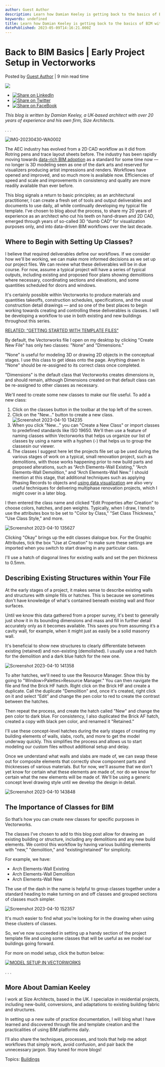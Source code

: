 ```yaml
---
author: Guest Author
description: Learn how Damian Keeley is getting back to the basics of BIM with Vectorworks as he starts his own firm. 
keywords: undefined
title: Learn how Damian Keeley is getting back to the basics of BIM with Vectorworks as he starts his own firm.  
datePublished: 2023-05-09T14:16:21.000Z
---
```

  

# Back to BIM Basics | Early Project Setup in Vectorworks

 Posted by [Guest Author](https://blog.vectorworks.net/author/guest-author) | 9 min read time 

![](https://blog.vectorworks.net/hubfs/Blog%20Images/230509_Damian%20Keeley%20Guest%20Blog%201/blog-1440x800_Back%20to%20BIM%20Basics.png) 

* [![Share on LinkedIn](https://2659751.fs1.hubspotusercontent-na1.net/hubfs/2659751/michaelDemo/share-LI.png)](http://www.linkedin.com/shareArticle?mini=true&url=https%3A%2F%2Fblog.vectorworks.net%2Fhow-this-sole-practitioner-sets-up-projects-in-vectorworks)
* [![Share on Twitter](https://2659751.fs1.hubspotusercontent-na1.net/hubfs/2659751/michaelDemo/share-TW.png)](https://www.twitter.com/share?text=Back%20to%20BIM%20Basics%20|%20Early%20Project%20Setup%20in%20Vectorworks&url=https%3A%2F%2Fblog.vectorworks.net%2Fhow-this-sole-practitioner-sets-up-projects-in-vectorworks&via=PMGTweets)
* [![Share on FaceBook](https://2659751.fs1.hubspotusercontent-na1.net/hubfs/2659751/michaelDemo/share-FB.png)](https://www.facebook.com/sharer/sharer.php?u=https%3A%2F%2Fblog.vectorworks.net%2Fhow-this-sole-practitioner-sets-up-projects-in-vectorworks)

_This blog is written by Damian Keeley, a UK-based architect with over 20 years of experience and his own firm, Size Architects._

_. . ._ 

![IMG-20230430-WA0002](https://blog.vectorworks.net/hs-fs/hubfs/Blog%20Images/230509_Damian%20Keeley%20Guest%20Blog%201/IMG-20230430-WA0002.jpg?width=231&height=500&name=IMG-20230430-WA0002.jpg)

The AEC industry has evolved from a 2D CAD workflow as it did from Rotring pens and trace layout sheets before. The industry has been rapidly moving towards [data-rich BIM adoption](../../../net/vectorworks/blog/3-ways-to-maximize-data-for-bim-vectorworks.html) as a standard for some time now — no longer is 3D modeling seen as one of the dark arts and reserved for visualizers producing artist impressions and renders. Workflows have opened and improved, and so much more is available now. Efficiencies of speed and scale and improvements in consistency and quality are more readily available than ever before. 

This blog signals a return to basic principles; as an architectural practitioner, I can create a fresh set of tools and output deliverables and documents to use daily, all while continually developing my typical file template. I’ve chosen to blog about the process, to share my 20 years of experience as an architect who cut his teeth on hand-drawn and 2D CAD, emerged through years of so-called 3D “dumb CAD” for visualization purposes only, and into data-driven BIM workflows over the last decade. 

## Where to Begin with Setting Up Classes? 

I believe that required deliverables define our workflows. If we consider how we'll be working, we can make more informed decisions as we set up our project files. We can review what these deliverables will be in due course. For now, assume a typical project will have a series of typical outputs, including existing and proposed floor plans showing demolitions where necessary, coordinating sections and elevations, and some quantities scheduled for doors and windows. 

It's certainly possible within Vectorworks to produce materials and quantities takeoffs, construction schedules, specifications, and the usual construction detail drawings — and so one of the best places to begin working towards creating and controlling these deliverables is classes. I will be developing a workflow to use in both existing and new buildings throughout this series. 

[RELATED: “GETTING STARTED WITH TEMPLATE FILES”](../../../net/vectorworks/blog/a-template-file-crash-course-vectorworks.html)

By default, the Vectorworks file I open on my desktop by clicking "Create New File" has only two classes: "None" and "Dimensions."

"None" is useful for modeling 3D or drawing 2D objects in the conceptual stages. I use this class to get ideas onto the page. Anything drawn in "None" should be re-assigned to its correct class once completed.

"Dimensions" is the default class that Vectorworks creates dimensions in, and should remain, although Dimensions created on that default class can be re-assigned to other classes as necessary.

We'll need to create some new classes to make our file useful. To add a new class:

1. Click on the classes button in the toolbar at the top left of the screen.
2. Click on the "New..." button to create a new class.  
![Screenshot 2023-04-10 134235](https://blog.vectorworks.net/hs-fs/hubfs/Blog%20Images/230509_Damian%20Keeley%20Guest%20Blog%201/Screenshot%202023-04-10%20134235.jpg?width=500&height=260&name=Screenshot%202023-04-10%20134235.jpg)
3. When you click "New…" you can "Create a New Class" or import classes to predefined standards like ISO 19650\. We'll then use a feature of naming classes within Vectorworks that helps us organize our list of classes by using a name with a hyphen (-) that helps us to group the classesin our viewer.
4. The classes I suggest here let the projects file set up be used during the various stages of work on a typical, small renovation project, such as demolitions, with those works happening prior to new build parts and proposed alterations, such as “Arch Elements-Wall Existing,” “Arch Elements-Wall Demolition,” and “Arch Elements-Wall New.” I should mention at this stage, that additional techniques such as applying Phasing Records to objects and [using data visualization](../../../net/vectorworks/blog/vectorworks-tutorial-series-visualization.html) are also very useful techniques for delivering multiphase renovation projects, which I might cover in a later blog.

I then entered the class name and clicked "Edit Properties after Creation" to choose colors, hatches, and pen weights. Typically, when I draw, I tend to use the attributes box to be set to "Color by Class," "Set Class Thickness," "Use Class Style," and more. 

![Screenshot 2023-04-10 135627](https://blog.vectorworks.net/hs-fs/hubfs/Blog%20Images/230509_Damian%20Keeley%20Guest%20Blog%201/Screenshot%202023-04-10%20135627.jpg?width=500&height=372&name=Screenshot%202023-04-10%20135627.jpg)

Clicking "Okay" brings up the edit classes dialogue box. For the Graphic Attributes, tick the box "Use at Creation" to make sure these settings are imported when you switch to start drawing in any particular class. 

I'll use a hatch of diagonal lines for existing walls and set the pen thickness to 0.5mm. 

## Describing Existing Structures within Your File

At the early stages of a project, it makes sense to describe existing walls and structures with simple fills or hatches. This is because we sometimes don't have knowledge of what's contained beneath existing wall and floor surfaces. 

Until we know this data gathered from a proper survey, it's best to generally just show it in its bounding dimensions and mass and fill in further detail accurately only as it becomes available. This saves you from assuming it’s a cavity wall, for example, when it might just as easily be a solid masonry wall.

It's beneficial to show new structures to clearly differentiate between existing (retained) and non-existing (demolished). I usually use a red hatch for the demolition and a dark blue hatch for the new one. 

![Screenshot 2023-04-10 141358](https://blog.vectorworks.net/hs-fs/hubfs/Blog%20Images/230509_Damian%20Keeley%20Guest%20Blog%201/Screenshot%202023-04-10%20141358.jpg?width=500&height=455&name=Screenshot%202023-04-10%20141358.jpg)

To alter hatches, we'll need to use the Resource Manager. Show this by going to "Window>Palettes>Resource Manager." You can then navigate the file and find the Brick HF hatch. Right click on the Brick HF and create a duplicate. Call the duplicate "Demolition" and, once it's created, right click on it and select “Edit” and change the pen color to red to create the contrast between the hatches. 

Then repeat the process, and create the hatch called "New" and change the pen color to dark blue. For consistency, I also duplicated the Brick AF hatch, created a copy with black pen color, and renamed it "Retained.”

I'll use these concept-level hatches during the early stages of creating my building elements of walls, slabs, roofs, and more to get the model underway quickly. This simplifies the process and allows us to start modeling our custom files without additional setup and delay. 

Once we understand what walls and slabs are made of, we can swap these out for composite elements that correctly show component parts and thicknesses of various materials. But for now, we'll assume that we don't yet know for certain what these elements are made of, nor do we know for certain what the new elements will be made of. We'll be using a generic concept level drawing style until we develop the design in detail. 

![Screenshot 2023-04-10 143848](https://blog.vectorworks.net/hs-fs/hubfs/Blog%20Images/230509_Damian%20Keeley%20Guest%20Blog%201/Screenshot%202023-04-10%20143848.jpg?width=500&height=197&name=Screenshot%202023-04-10%20143848.jpg)

## The Importance of Classes for BIM

So that’s how you can create new classes for specific purposes in Vectorworks. 

The classes I’ve chosen to add to this blog post allow for drawing an existing building or structure, including any demolitions and any new build elements. We control this workflow by having various building elements with "new," "demolition," and "existing/retained" for simplicity.

For example, we have: 

* Arch Elements-Wall Existing
* Arch Elements-Wall Demolition
* Arch Elements-Wall New

The use of the dash in the name is helpful to group classes together under a standard heading to make turning on and off classes and grouped sections of classes much simpler. 

![Screenshot 2023-04-10 152357](https://blog.vectorworks.net/hs-fs/hubfs/Blog%20Images/230509_Damian%20Keeley%20Guest%20Blog%201/Screenshot%202023-04-10%20152357.jpg?width=500&height=550&name=Screenshot%202023-04-10%20152357.jpg)

It's much easier to find what you’re looking for in the drawing when using these clusters of classes.

So, we’ve now succeeded in setting up a handy section of the project template file and using some classes that will be useful as we model our buildings going forward. 

For more on model setup, click the button below:

[![MODEL SETUP IN VECTORWORKS](https://no-cache.hubspot.com/cta/default/3018241/18db07e0-173a-44fb-a748-c4c7f9a5aec3.png)](https://cta-redirect.hubspot.com/cta/redirect/3018241/18db07e0-173a-44fb-a748-c4c7f9a5aec3) 

. . .

## More About Damian Keeley

I work at Size Architects, based in the UK. I specialize in residential projects, including new-build, conversions, and adaptations to existing building fabric and structures. 

In setting up a new suite of practice documentation, I will blog what I have learned and discovered through file and template creation and the practicalities of using BIM platforms daily.

I’ll also share the techniques, processes, and tools that help me adopt workflows that simply work, avoid confusion, and pair back the unnecessary jargon. Stay tuned for more blogs!

 Topics: [Buildings](https://blog.vectorworks.net/topic/buildings) 

  